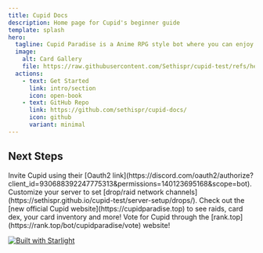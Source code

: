 ```yaml
---
title: Cupid Docs
description: Home page for Cupid's beginner guide
template: splash
hero:
  tagline: Cupid Paradise is a Anime RPG style bot where you can enjoy battling with favorite cards from different anime series, games, etc. Join up raid lobbies, fight floor battles and more!
  image:
    alt: Card Gallery
    file: https://raw.githubusercontent.com/Sethispr/cupid-test/refs/heads/main/src/assets/IMG_1338.png
  actions:
    - text: Get Started
      link: intro/section
      icon: open-book
    - text: GitHub Repo
      link: https://github.com/sethispr/cupid-docs/
      icon: github
      variant: minimal
---
```



## Next Steps

<CardGrid stagger>
  <Card title="Invite Link" icon="external">
    Invite Cupid using their [Oauth2
    link](https://discord.com/oauth2/authorize?client_id=930688392247775313&permissions=140123695168&scope=bot).
  </Card>
  <Card title="Configure your server" icon="setting">
    Customize your server to set [drop/raid network
    channels](https://sethispr.github.io/cupid-test/server-setup/drops/).
  </Card>
  <Card title="Check the new Cupid website" icon="rocket">
    Check out the [new official Cupid website](https://cupidparadise.top) to see
    raids, card dex, your card inventory and more!
  </Card>
  <Card title="Voting Cupid" icon="heart">
    Vote for Cupid through the
    [rank.top](https://rank.top/bot/cupidparadise/vote) website!
  </Card>
</CardGrid>

[![Built with Starlight](https://astro.badg.es/v2/built-with-starlight/tiny.svg)](https://starlight.astro.build)
